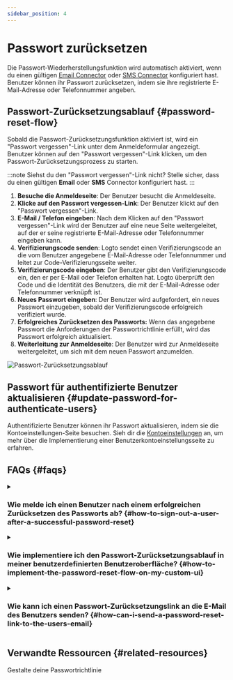 ```yaml
---
sidebar_position: 4
---
```


# Passwort zurücksetzen

Die Passwort-Wiederherstellungsfunktion wird automatisch aktiviert, wenn du einen gültigen [Email Connector](/connectors/email-connectors) oder [SMS Connector](/connectors/sms-connectors) konfiguriert hast. Benutzer können ihr Passwort zurücksetzen, indem sie ihre registrierte E-Mail-Adresse oder Telefonnummer angeben.

## Passwort-Zurücksetzungsablauf \{#password-reset-flow}

Sobald die Passwort-Zurücksetzungsfunktion aktiviert ist, wird ein "Passwort vergessen"-Link unter dem Anmeldeformular angezeigt. Benutzer können auf den "Passwort vergessen"-Link klicken, um den Passwort-Zurücksetzungsprozess zu starten.

:::note
Siehst du den "Passwort vergessen"-Link nicht? Stelle sicher, dass du einen gültigen **Email** oder **SMS** Connector konfiguriert hast.
:::

1. **Besuche die Anmeldeseite**: Der Benutzer besucht die Anmeldeseite.
2. **Klicke auf den Passwort vergessen-Link**: Der Benutzer klickt auf den "Passwort vergessen"-Link.
3. **E-Mail / Telefon eingeben**: Nach dem Klicken auf den "Passwort vergessen"-Link wird der Benutzer auf eine neue Seite weitergeleitet, auf der er seine registrierte E-Mail-Adresse oder Telefonnummer eingeben kann.
4. **Verifizierungscode senden**: Logto sendet einen Verifizierungscode an die vom Benutzer angegebene E-Mail-Adresse oder Telefonnummer und leitet zur Code-Verifizierungsseite weiter.
5. **Verifizierungscode eingeben**: Der Benutzer gibt den Verifizierungscode ein, den er per E-Mail oder Telefon erhalten hat. Logto überprüft den Code und die Identität des Benutzers, die mit der E-Mail-Adresse oder Telefonnummer verknüpft ist.
6. **Neues Passwort eingeben**: Der Benutzer wird aufgefordert, ein neues Passwort einzugeben, sobald der Verifizierungscode erfolgreich verifiziert wurde.
7. **Erfolgreiches Zurücksetzen des Passworts:** Wenn das angegebene Passwort die Anforderungen der Passwortrichtlinie erfüllt, wird das Passwort erfolgreich aktualisiert.
8. **Weiterleitung zur Anmeldeseite**: Der Benutzer wird zur Anmeldeseite weitergeleitet, um sich mit dem neuen Passwort anzumelden.

<img src="/img/assets/reset-password.png" alt="Passwort-Zurücksetzungsablauf" />

## Passwort für authentifizierte Benutzer aktualisieren \{#update-password-for-authenticate-users}

Authentifizierte Benutzer können ihr Passwort aktualisieren, indem sie die Kontoeinstellungen-Seite besuchen. Sieh dir die [Kontoeinstellungen](/end-user-flows/account-settings/) an, um mehr über die Implementierung einer Benutzerkontoeinstellungsseite zu erfahren.

## FAQs \{#faqs}

<details>
  <summary>

### Wie melde ich einen Benutzer nach einem erfolgreichen Zurücksetzen des Passworts ab? \{#how-to-sign-out-a-user-after-a-successful-password-reset}

</summary>

Abonniere das `PostResetPassword` [Webhook-Ereignis](/developers/webhooks/webhooks-events#user-interaction-hook-events), um eine Benachrichtigung zu erhalten, wenn ein Benutzer sein Passwort erfolgreich zurücksetzt. Du kannst dann eine [Abmeldeaktion](/end-user-flows/sign-out) auslösen, um die aktuelle Sitzung des Benutzers ungültig zu machen und ihn zur Anmeldeseite weiterzuleiten.

</details>

<details>
  <summary>

### Wie implementiere ich den Passwort-Zurücksetzungsablauf in meiner benutzerdefinierten Benutzeroberfläche? \{#how-to-implement-the-password-reset-flow-on-my-custom-ui}

</summary>

Du kannst deinen eigenen Passwort-Zurücksetzungsablauf implementieren, indem du die **Management API** und **Account API** von Logto verwendest. Sieh dir die [Kontoeinstellungen](/end-user-flows/account-settings/) für weitere Details an.

</details>

<details>
  <summary>

### Wie kann ich einen Passwort-Zurücksetzungslink an die E-Mail des Benutzers senden? \{#how-can-i-send-a-password-reset-link-to-the-users-email}

</summary>

Du kannst einen selbst gehosteten Passwort-Zurücksetzungspunkt erstellen und das Logto SDK nutzen, um eine Anmeldeanfrage mit [`first_screen`](/end-user-flows/authentication-parameters/first-screen) auf `reset-password` gesetzt zu initiieren. Dies wird den Benutzer nahtlos zur Passwort-Zurücksetzungsseite weiterleiten.

</details>

## Verwandte Ressourcen \{#related-resources}

<Url href="https://blog.logto.io/design-your-password-policy">
  Gestalte deine Passwortrichtlinie
</Url>
